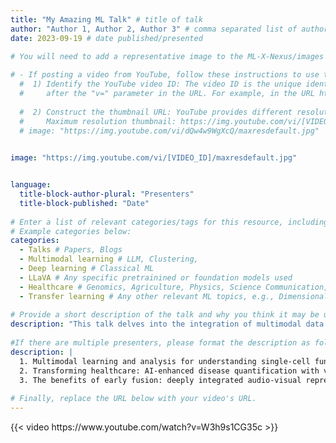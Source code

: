 ```yaml
---
title: "My Amazing ML Talk" # title of talk
author: "Author 1, Author 2, Author 3" # comma separated list of author(s)/presenter(s)
date: 2023-09-19 # date published/presented

# You will need to add a representative image to the ML-X-Nexus/images folder.
  
# - If posting a video from YouTube, follow these instructions to use the "thumbnail" image from the video. 
  #  1) Identify the YouTube video ID: The video ID is the unique identifier for each YouTube video, usually found 
  #     after the "v=" parameter in the URL. For example, in the URL https://www.youtube.com/watch?v=dQw4w9WgXcQ, the video ID is dQw4w9WgXcQ.
  
  #  2) Construct the thumbnail URL: YouTube provides different resolutions for video thumbnails. Here are the formats for different resolutions. We'll use the maximum resolution.
  #     Maximum resolution thumbnail: https://img.youtube.com/vi/[VIDEO_ID]/maxresdefault.jpg. Replace [VIDEO_ID] with the actual video ID, removing the square brackets.
  # image: "https://img.youtube.com/vi/dQw4w9WgXcQ/maxresdefault.jpg"

  
image: "https://img.youtube.com/vi/[VIDEO_ID]/maxresdefault.jpg"


language: 
  title-block-author-plural: "Presenters"
  title-block-published: "Date"
  
# Enter a list of relevant categories/tags for this resource, including the type (talk, video, paper, etc.) topic of focus, and anything else that might be relevant. Please check out the tags which are already being used on Nexus by visiting https://uw-madison-datascience.github.io/ML-X-Nexus/Applications/ and looking under "Categories". Avoid repeating tags with alternative spelling (e.g., use Deep Learning rather than DL since Deep Learning is already being used.). 
# Example categories below:
categories:
  - Talks # Papers, Blogs 
  - Multimodal learning # LLM, Clustering, 
  - Deep learning # Classical ML
  - LLaVA # Any specific pretrainined or foundation models used
  - Healthcare # Genomics, Agriculture, Physics, Science Communication, Neurosicence, etc.
  - Transfer learning # Any other relevant ML topics, e.g., Dimensionality reduction, Contrastive learning, etc.
  
# Provide a short description of the talk and why you think it may be useful to others. 
description: "This talk delves into the integration of multimodal data to better understand the complexities of brain function and associated diseases. It is particularly useful for researchers working in neuroscience and genomics."
    
#If there are multiple presenters, please format the description as follows:
description: |
  1. Multimodal learning and analysis for understanding single-cell functional genomics in brains and brain diseases<br>
  2. Transforming healthcare: AI-enhanced disease quantification with vision-language models<br>
  3. The benefits of early fusion: deeply integrated audio-visual representation learning
  
# Finally, replace the URL below with your video's URL.
---
```


{{< video https://www.youtube.com/watch?v=W3h9s1CG35c >}}
